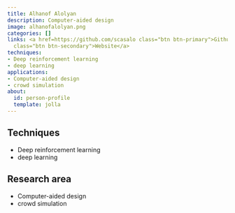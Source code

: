 ```yaml
---
title: Alhanof Alolyan
description: Computer-aided design
image: alhanofalolyan.png
categories: []
links: <a href=https://github.com/scasalo class="btn btn-primary">Github</a><a href=https://vcg.leeds.ac.uk/profiles/alhanof-alolyan/
  class="btn btn-secondary">Website</a>
techniques:
- Deep reinforcement learning
- deep learning
applications:
- Computer-aided design
- crowd simulation
about:
  id: person-profile
  template: jolla
---
```

   
:::{#person-profile}
:::
   
##
## Techniques
   
- Deep reinforcement learning
- deep learning
   
##
## Research area
   
- Computer-aided design
- crowd simulation
